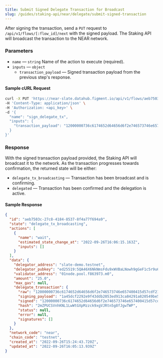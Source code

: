 ```yaml
---
title: Submit Signed Delegate Transaction for Broadcast
slug: /guides/staking-api/near/delegate/submit-signed-transaction
---
```


After signing the transaction, send a `PUT` request to `/api/v1/flows/[:flow_id]/next` with the signed payload. The Staking API will broadcast the transaction to the NEAR network.

### Parameters

- `name` &mdash; `string` Name of the action to execute (required).
- `inputs` &mdash; `object`
  - `transaction_payload` &mdash; Signed transaction payload from the previous step's response.

#### Sample cURL Request

```bash {5-8}
curl -X PUT 'https://near-slate.datahub.figment.io/api/v1/flows/aeb7503c-27c8-4184-8537-8f4a77f694a9/next' \
-H 'Content-Type: application/json' \
-H 'Authorization: <api_key>' \
-d '{
  "name": "sign_delegate_tx",
  "inputs": {
    "transaction_payload": "12000000736c6174652d64656d6f2e746573746e657400415d57cdf21d28e35e0cfa864e895c18b4bc6a711642d38eb6762af81ec1cf3904cc1038fc5700001600000030316e6f64652e706f6f6c2e663836333937332e6d309ab9d36f31580c94fcf7eace07f4a286a6f69cdd3caef0efed5d78930df546880100000002110000006465706f7369745f616e645f7374616b65020000007b7d00e057eb481b0000000000b9340332b7f4ad14000000000000cd7538bc1db22a72cbaa19f54e9df00b9444863c74eefd5897d2ebbb7a52e7f8042d675c09d40684b7f7dd17feb73ecd09f6ae08c33e7f82450b438694f5430e"
  }
}'
```

### Response

With the signed transaction payload provided, the Staking API will broadcast it to the network. As the transaction progresses towards confirmation, the returned state will be either:

- `delegate_tx_broadcasting` &mdash; Transaction has been broadcast and is confirming.
- `delegated` &mdash; Transaction has been confirmed and the delegation is active.

#### Sample Response

```json {3}
{
  "id": "aeb7503c-27c8-4184-8537-8f4a77f694a9",
  "state": "delegate_tx_broadcasting",
  "actions": [
    {
      "name": "wait",
      "estimated_state_change_at": "2022-09-26T16:06:15.163Z",
      "inputs": []
    }
  ],
  "data": {
    "delegator_address": "slate-demo.testnet",
    "delegator_pubkey": "ed25519:5QA46X6NkNmsFdu9xWVBaLNowh9gGeF1c5r9u6NcxaLY",
    "validator_address": "01node.pool.f863973.m0",
    "amount": "25.0",
    "max_gas": null,
    "delegate_transaction": {
      "raw": "12000000736c6174652d64656d6f2e746573746e657400415d57cdf21d28e35e0cfa864e895c18b4bc6a711642d38eb6762af81ec1cf3904cc1038fc5700001600000030316e6f64652e706f6f6c2e663836333937332e6d309ab9d36f31580c94fcf7eace07f4a286a6f69cdd3caef0efed5d78930df546880100000002110000006465706f7369745f616e645f7374616b65020000007b7d00e057eb481b0000000000b9340332b7f4ad140000000000",
      "signing_payload": "1a45dcf2292e9f43ddb2053ed913ca84291a820549be5b04075f6e2719173fd0",
      "signed": "12000000736c6174652d64656d6f2e746573746e657400415d57cdf21d28e35e0cfa864e895c18b4bc6a711642d38eb6762af81ec1cf3904cc1038fc5700001600000030316e6f64652e706f6f6c2e663836333937332e6d309ab9d36f31580c94fcf7eace07f4a286a6f69cdd3caef0efed5d78930df546880100000002110000006465706f7369745f616e645f7374616b65020000007b7d00e057eb481b0000000000b9340332b7f4ad14000000000000cd7538bc1db22a72cbaa19f54e9df00b9444863c74eefd5897d2ebbb7a52e7f8042d675c09d40684b7f7dd17feb73ecd09f6ae08c33e7f82450b438694f5430e",
      "hash": "2mZPUCSVnhKNL1LwWtGXpMzzck9xgVJRtn5g8fJgwTWP",
      "status": null,
      "error": null,
      "signatures": []
    }
  },
  "network_code": "near",
  "chain_code": "testnet",
  "created_at": "2022-09-26T15:24:43.720Z",
  "updated_at": "2022-09-26T16:05:13.939Z"
}
```
